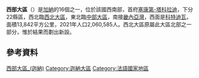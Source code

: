 {{NoteTA
|G1=Country
}}
{{Infobox settlement
| name = 西部大區
| native_name = Western Region
| type = {{le|大區 (迦納)|Regions of Ghana|大區}}
| image_skyline = Plage du Ghana.jpg
| image_caption = 塞康第-塔科拉迪附近的海灘
| image_map =Western in Ghana 2018.svg
| map_caption = 西部大區位於迦納的位置
| subdivision_type1 = 國家
| subdivision_name1 = [[加纳|加纳]]
| leader_title = 大區首長
| leader_name = Hon. Kwabena Okyere Darko Mensah<ref>{{Cite web|url=http://ghana.gov.gh/index.php/governance/regional-ministers|title=Regional Ministers - Government of Ghana|website=ghana.gov.gh|access-date=2022-01-31|archive-date=2017-07-04|archive-url=https://web.archive.org/web/20170704052607/http://ghana.gov.gh/index.php/governance/regional-ministers|dead-url=no}}</ref>
| leader_title1 = 
| leader_name1 =
| seat_type = 首府
| seat = [[塞康第-塔科拉迪|塞康第-塔科拉迪]]
| area_total_km2 = 13842 
| area_footnotes =
| area_rank = [[迦納大區面積列表|第4名]]
| population_total = 2060585
| population_as_of = 2021
| population_footnotes =<ref name="auto">Ghana Statistical Service</ref>
| population_rank = [[迦納大區人口列表|第6名]]
| population_density_km2 = auto
| demographics_type1 = [[购买力平价|购买力平价]]
| demographics1_footnotes = 
| demographics1_title1 = 年
| demographics1_info1 = 2013
| demographics1_title2 = 人均
| demographics1_info2 = $5,150
| demographics_type2 = [[国内生产总值|国内生产总值]]
| demographics2_title1 = 年
| demographics2_info1 = 2013
| demographics2_title2 = 人均
| demographics2_info2 = $2,500
| blank_name_sec2 = [[人类发展指数|人类发展指数]] {{nobold|(2017)}}
| blank_info_sec2 = {{increase}} 0.622<ref name="GlobalDataLab">{{Cite web|url=https://hdi.globaldatalab.org/areadata/shdi/|title=Sub-national HDI - Area Database - Global Data Lab|website=hdi.globaldatalab.org|language=en|access-date=2018-09-13|archive-date=2018-09-23|archive-url=https://web.archive.org/web/20180923120638/https://hdi.globaldatalab.org/areadata/shdi/|dead-url=no}}</ref><br/>{{color|#FFA500|中}} · [[加纳各地区人类发展指数列表|列表]]
| parts_type = 縣區
| parts_style = para
| p1 = 22縣區
| iso_code = [[ISO_3166-2:GH|GH-WP]]
| timezone = [[格林尼治標準時間|GMT]]
| area_code = [[迦納電話號碼|031]]
}}

'''西部大區'''（{{lang-en|Western Region}}）是[[加納|加納]]的16個{{le|大區 (迦納)|Regions of Ghana|大區}}之一，位於該國西南部，首府[[塞康第-塔科拉迪|塞康第-塔科拉迪]]，下分22縣區，西北臨[[西北大區_(加納)|西北大區]]，東北臨[[中部大區_(加納)|中部大區]]，南接[[畿內亞灣|畿內亞灣]]，西面是[[科特迪瓦|科特迪瓦]]，面積13,842平方公里，2021年人口2,060,585人{{R|auto}}。西北大區原屬此大區北部之一部分，惟於{{le|2018年迦納新大區公民投票|2018 Ghanaian new regions referendum}}結果而劃出新設。

==參考資料==
{{Reflist}}

{{迦納大區}}
{{Authority control}}

{{DEFAULTSORT:Western Region}}
[[Category:西部大區_(迦納)|]]
[[Category:迦納大區|Category:迦納大區]]
[[Category:法語國家地區|Category:法語國家地區]]

{{Ghana-geo-stub}}